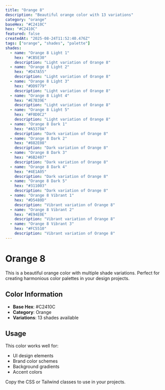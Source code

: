 ```yaml
---
title: "Orange 8"
description: "Beautiful orange color with 13 variations"
category: "orange"
baseHex: "#C2410C"
hex: "#C2410C"
featured: false
createdAt: "2025-08-24T11:52:40.476Z"
tags: ["orange", "shades", "palette"]
shades:
  - name: "Orange 8 Light 1"
    hex: "#CB5E30"
    description: "Light variation of Orange 8"
  - name: "Orange 8 Light 2"
    hex: "#D47A55"
    description: "Light variation of Orange 8"
  - name: "Orange 8 Light 3"
    hex: "#DD9779"
    description: "Light variation of Orange 8"
  - name: "Orange 8 Light 4"
    hex: "#E7B39E"
    description: "Light variation of Orange 8"
  - name: "Orange 8 Light 5"
    hex: "#F0D0C2"
    description: "Light variation of Orange 8"
  - name: "Orange 8 Dark 1"
    hex: "#A5370A"
    description: "Dark variation of Orange 8"
  - name: "Orange 8 Dark 2"
    hex: "#882E08"
    description: "Dark variation of Orange 8"
  - name: "Orange 8 Dark 3"
    hex: "#6B2407"
    description: "Dark variation of Orange 8"
  - name: "Orange 8 Dark 4"
    hex: "#4E1A05"
    description: "Dark variation of Orange 8"
  - name: "Orange 8 Dark 5"
    hex: "#311003"
    description: "Dark variation of Orange 8"
  - name: "Orange 8 Vibrant 1"
    hex: "#D5480D"
    description: "Vibrant variation of Orange 8"
  - name: "Orange 8 Vibrant 2"
    hex: "#E94E0E"
    description: "Vibrant variation of Orange 8"
  - name: "Orange 8 Vibrant 3"
    hex: "#FC5510"
    description: "Vibrant variation of Orange 8"
---
```


# Orange 8

This is a beautiful orange color with multiple shade variations. Perfect for creating harmonious color palettes in your design projects.

## Color Information

- **Base Hex**: #C2410C
- **Category**: Orange
- **Variations**: 13 shades available

## Usage

This color works well for:
- UI design elements
- Brand color schemes  
- Background gradients
- Accent colors

Copy the CSS or Tailwind classes to use in your projects.
